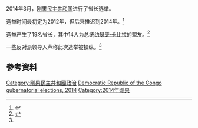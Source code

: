 2014年3月，[[刚果民主共和国|刚果民主共和国]]进行了省长选举。

选举时间最初定为2012年，但后来推迟到2014年。<ref>{{cite book|last1=Genser|first1=Jared|title=The United Nations Security Council in the Age of Human Rights|date=2014|publisher=剑桥大学出版社|location=纽约|isbn=978-1-107-04007-6|page=376}}</ref>

选举产生了19名省长，其中14人为总统[[约瑟夫·卡比拉|约瑟夫·卡比拉]]的盟友。<ref name="fortune">{{cite news|title=Congo's Kabila Consolidates Local Control in Governors' Elections|url=http://fortune.com/2016/03/26/congo-kabila-governor-election/|accessdate=2016-09-03|work=Fortune|agency=Reuters|date=2014-03-26|archive-date=2016-08-20|archive-url=https://web.archive.org/web/20160820123804/http://fortune.com/2016/03/26/congo-kabila-governor-election/|dead-url=no}}</ref>

一些反对派领导人声称此次选举被操纵。<ref name="fortune" />

== 參考資料  ==
{{Reflist}}

{{DRCongo-stub}}
{{剛果民主共和國選舉}}
[[Category:剛果民主共和國政治|Category:剛果民主共和國政治]]
[[Category:2014年非洲選舉|Democratic Republic of the Congo gubernatorial elections, 2014]]
[[Category:2014年刚果|Category:2014年刚果]]